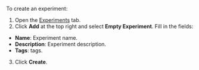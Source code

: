 To create an experiment:

1. Open the [Experiments](https://tolokamodels.tech/experiments) tab.
2. Click **Add** at the top right and select **Empty Experiment**. Fill in the fields:
  * **Name**: Experiment name.
  * **Description**: Experiment description.
  * **Tags**: tags.
3. Click **Create**.
